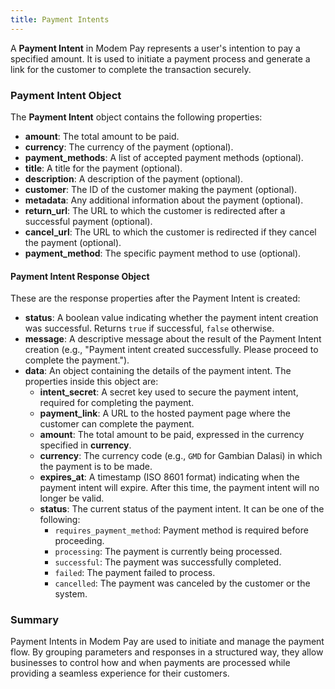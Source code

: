 ```yaml
---
title: Payment Intents
---
```


A **Payment Intent** in Modem Pay represents a user's intention to pay a specified amount. It is used to initiate a payment process and generate a link for the customer to complete the transaction securely.

### Payment Intent Object

The **Payment Intent** object contains the following properties:

- **amount**: The total amount to be paid.
- **currency**: The currency of the payment (optional).
- **payment_methods**: A list of accepted payment methods (optional).
- **title**: A title for the payment (optional).
- **description**: A description of the payment (optional).
- **customer**: The ID of the customer making the payment (optional).
- **metadata**: Any additional information about the payment (optional).
- **return_url**: The URL to which the customer is redirected after a successful payment (optional).
- **cancel_url**: The URL to which the customer is redirected if they cancel the payment (optional).
- **payment_method**: The specific payment method to use (optional).

#### Payment Intent Response Object

These are the response properties after the Payment Intent is created:

- **status**: A boolean value indicating whether the payment intent creation was successful. Returns `true` if successful, `false` otherwise.
- **message**: A descriptive message about the result of the Payment Intent creation (e.g., "Payment intent created successfully. Please proceed to complete the payment.").
- **data**: An object containing the details of the payment intent. The properties inside this object are:
  - **intent_secret**: A secret key used to secure the payment intent, required for completing the payment.
  - **payment_link**: A URL to the hosted payment page where the customer can complete the payment.
  - **amount**: The total amount to be paid, expressed in the currency specified in **currency**.
  - **currency**: The currency code (e.g., `GMD` for Gambian Dalasi) in which the payment is to be made.
  - **expires_at**: A timestamp (ISO 8601 format) indicating when the payment intent will expire. After this time, the payment intent will no longer be valid.
  - **status**: The current status of the payment intent. It can be one of the following:
    - `requires_payment_method`: Payment method is required before proceeding.
    - `processing`: The payment is currently being processed.
    - `successful`: The payment was successfully completed.
    - `failed`: The payment failed to process.
    - `cancelled`: The payment was canceled by the customer or the system.

### Summary
Payment Intents in Modem Pay are used to initiate and manage the payment flow. By grouping parameters and responses in a structured way, they allow businesses to control how and when payments are processed while providing a seamless experience for their customers.